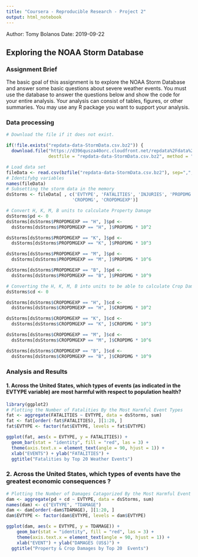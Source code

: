 ```yaml
---
title: "Coursera - Reproducible Research - Project 2"
output: html_notebook
---
```


Author: Tomy Bolanos
Date: 2019-09-22

## Exploring the NOAA Storm Database

### Assignment Brief

The basic goal of this assignment is to explore the NOAA Storm Database and answer some basic questions about severe weather events. You must use the database to answer the questions below and show the code for your entire analysis. Your analysis can consist of tables, figures, or other summaries. You may use any R package you want to support your analysis.

### Data processing 

```r

# Download the file if it does not exist.

if(!file.exists("repdata-data-StormData.csv.bz2")) {  
  download.file("https://d396qusza40orc.cloudfront.net/repdata%2Fdata%2FStormData.csv.bz2",
                destfile = "repdata-data-StormData.csv.bz2", method = "curl")}

# Load data set
fileData <- read.csv(bzfile("repdata-data-StormData.csv.bz2"), sep=",", header = TRUE)
# Identifybg variables
names(fileData)
# Subsetting the storm data in the memory
dsStorms <- fileData[ , c('EVTYPE', 'FATALITIES', 'INJURIES', 'PROPDMG', 'PROPDMGEXP', 
                         'CROPDMG', 'CROPDMGEXP')]

# Convert H, K, M, B units to calculate Property Damage 
dsStorms$pd <- 0
dsStorms[dsStorms$PROPDMGEXP == "H", ]$pd <- 
  dsStorms[dsStorms$PROPDMGEXP == "H", ]$PROPDMG * 10^2

dsStorms[dsStorms$PROPDMGEXP == "K", ]$pd <- 
  dsStorms[dsStorms$PROPDMGEXP == "K", ]$PROPDMG * 10^3

dsStorms[dsStorms$PROPDMGEXP == "M", ]$pd <- 
  dsStorms[dsStorms$PROPDMGEXP == "M", ]$PROPDMG * 10^6

dsStorms[dsStorms$PROPDMGEXP == "B", ]$pd <- 
  dsStorms[dsStorms$PROPDMGEXP == "B", ]$PROPDMG * 10^9

# Converting the H, K, M, B into units to be able to calculate Crop Damage
dsStorms$cd <- 0

dsStorms[dsStorms$CROPDMGEXP == "H", ]$cd <- 
  dsStorms[dsStorms$CROPDMGEXP == "H", ]$CROPDMG * 10^2

dsStorms[dsStorms$CROPDMGEXP == "K", ]$cd <- 
  dsStorms[dsStorms$CROPDMGEXP == "K", ]$CROPDMG * 10^3

dsStorms[dsStorms$CROPDMGEXP == "M", ]$cd <- 
  dsStorms[dsStorms$CROPDMGEXP == "M", ]$CROPDMG * 10^6

dsStorms[dsStorms$CROPDMGEXP == "B", ]$cd <- 
  dsStorms[dsStorms$CROPDMGEXP == "B", ]$CROPDMG * 10^9

```

### Analysis and Results

#### 1. Across the United States, which types of events (as indicated in the \color{red}{\verb|EVTYPE|}EVTYPE variable) are most harmful with respect to population health?

```r
library(ggplot2)
# Plotting the Number of Fatalities By the Most Harmful Event Types
fat <- aggregate(FATALITIES ~ EVTYPE, data = dsStorms, sum)
fat <- fat[order(-fat$FATALITIES), ][1:20, ]
fat$EVTYPE <- factor(fat$EVTYPE, levels = fat$EVTYPE)

ggplot(fat, aes(x = EVTYPE, y = FATALITIES)) + 
  geom_bar(stat = "identity", fill = "red", las = 3) +
  theme(axis.text.x = element_text(angle = 90, hjust = 1)) +
  xlab("EVENTS") + ylab("FATALITIES") +
  ggtitle("Fatalities by Top 20 Weather Events")
```


### 2. Across the United States, which types of events have the greatest economic consequences ?

```r
# Plotting the Number of Damages Catagorized By the Most Harmful Event 
dam <- aggregate(pd + cd ~ EVTYPE, data = dsStorms, sum)
names(dam) <- c("EVTYPE", "TDAMAGE")
dam <- dam[order(-dam$TDAMAGE), ][1:20, ]
dam$EVTYPE <- factor(dam$EVTYPE, levels = dam$EVTYPE)

ggplot(dam, aes(x = EVTYPE, y = TDAMAGE)) + 
    geom_bar(stat = "identity", fill = "red", las = 3) + 
    theme(axis.text.x = element_text(angle = 90, hjust = 1)) + 
    xlab("EVENT") + ylab("DAMAGES (US$)") +
  ggtitle("Property & Crop Damages by Top 20  Events")
```


